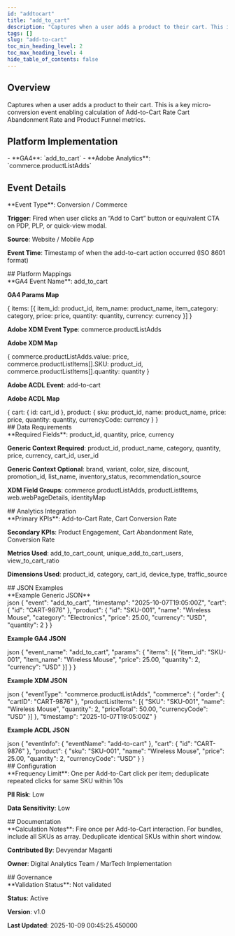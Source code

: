 ```yaml
---
id: "addtocart"
title: "add_to_cart"
description: "Captures when a user adds a product to their cart. This is a key micro-conversion event enabling calculation of Add-to-Cart Rate Cart Abandonment Rate and Product Funnel metrics."
tags: []
slug: "add-to-cart"
toc_min_heading_level: 2
toc_max_heading_level: 4
hide_table_of_contents: false
---
```



<SubmitNewButton section="events" />

<div class="mui-section">
<h2>Overview</h2>
<div class="mui-overview">Captures when a user adds a product to their cart. This is a key micro-conversion event enabling calculation of Add-to-Cart Rate Cart Abandonment Rate and Product Funnel metrics.</div>
</div>

<div class="mui-section">
<h2>Platform Implementation</h2>
- **GA4**: `add_to_cart`
- **Adobe Analytics**: `commerce.productListAdds`
</div>

## Event Details

<div class="mui-section">
**Event Type**: Conversion / Commerce

**Trigger**: Fired when user clicks an “Add to Cart” button or equivalent CTA on PDP, PLP, or quick-view modal.

**Source**: Website / Mobile App

**Event Time**: Timestamp of when the add-to-cart action occurred (ISO 8601 format)
</div>
## Platform Mappings

<div class="mui-section">
**GA4 Event Name**: add_to_cart

**GA4 Params Map**

<div class="mui-code-block" data-language="json">&#123; items: [&#123; item_id: product_id, item_name: product_name, item_category: category, price: price, quantity: quantity, currency: currency &#125;] &#125;</div>

**Adobe XDM Event Type**: commerce.productListAdds

**Adobe XDM Map**

<div class="mui-code-block" data-language="json">&#123; commerce.productListAdds.value: price, commerce.productListItems[].SKU: product_id, commerce.productListItems[].quantity: quantity &#125;</div>

**Adobe ACDL Event**: add-to-cart

**Adobe ACDL Map**

<div class="mui-code-block" data-language="json">&#123; cart: &#123; id: cart_id &#125;, product: &#123; sku: product_id, name: product_name, price: price, quantity: quantity, currencyCode: currency &#125; &#125;</div>
</div>
## Data Requirements

<div class="mui-section">
**Required Fields**: product_id, quantity, price, currency

**Generic Context Required**: product_id, product_name, category, quantity, price, currency, cart_id, user_id

**Generic Context Optional**: brand, variant, color, size, discount, promotion_id, list_name, inventory_status, recommendation_source

**XDM Field Groups**: commerce.productListAdds, productListItems, web.webPageDetails, identityMap
</div>
## Analytics Integration

<div class="mui-section">
**Primary KPIs**: Add-to-Cart Rate, Cart Conversion Rate

**Secondary KPIs**: Product Engagement, Cart Abandonment Rate, Conversion Rate

**Metrics Used**: add_to_cart_count, unique_add_to_cart_users, view_to_cart_ratio

**Dimensions Used**: product_id, category, cart_id, device_type, traffic_source
</div>
## JSON Examples

<div class="mui-section">
**Example Generic JSON**

<div class="mui-code-block" data-language="javascript">json &#123; &quot;event&quot;: &quot;add_to_cart&quot;, &quot;timestamp&quot;: &quot;2025-10-07T19:05:00Z&quot;, &quot;cart&quot;: &#123; &quot;id&quot;: &quot;CART-9876&quot; &#125;, &quot;product&quot;: &#123; &quot;id&quot;: &quot;SKU-001&quot;, &quot;name&quot;: &quot;Wireless Mouse&quot;, &quot;category&quot;: &quot;Electronics&quot;, &quot;price&quot;: 25.00, &quot;currency&quot;: &quot;USD&quot;, &quot;quantity&quot;: 2 &#125; &#125;</div>

**Example GA4 JSON**

<div class="mui-code-block" data-language="javascript">json &#123; &quot;event_name&quot;: &quot;add_to_cart&quot;, &quot;params&quot;: &#123; &quot;items&quot;: [&#123; &quot;item_id&quot;: &quot;SKU-001&quot;, &quot;item_name&quot;: &quot;Wireless Mouse&quot;, &quot;price&quot;: 25.00, &quot;quantity&quot;: 2, &quot;currency&quot;: &quot;USD&quot; &#125;] &#125; &#125;</div>

**Example XDM JSON**

<div class="mui-code-block" data-language="javascript">json &#123; &quot;eventType&quot;: &quot;commerce.productListAdds&quot;, &quot;commerce&quot;: &#123; &quot;order&quot;: &#123; &quot;cartID&quot;: &quot;CART-9876&quot; &#125;, &quot;productListItems&quot;: [&#123; &quot;SKU&quot;: &quot;SKU-001&quot;, &quot;name&quot;: &quot;Wireless Mouse&quot;, &quot;quantity&quot;: 2, &quot;priceTotal&quot;: 50.00, &quot;currencyCode&quot;: &quot;USD&quot; &#125;] &#125;, &quot;timestamp&quot;: &quot;2025-10-07T19:05:00Z&quot; &#125;</div>

**Example ACDL JSON**

<div class="mui-code-block" data-language="javascript">json &#123; &quot;eventInfo&quot;: &#123; &quot;eventName&quot;: &quot;add-to-cart&quot; &#125;, &quot;cart&quot;: &#123; &quot;id&quot;: &quot;CART-9876&quot; &#125;, &quot;product&quot;: &#123; &quot;sku&quot;: &quot;SKU-001&quot;, &quot;name&quot;: &quot;Wireless Mouse&quot;, &quot;price&quot;: 25.00, &quot;quantity&quot;: 2, &quot;currencyCode&quot;: &quot;USD&quot; &#125; &#125;</div>
</div>
## Configuration

<div class="mui-section">
**Frequency Limit**: One per Add-to-Cart click per item; deduplicate repeated clicks for same SKU within 10s

**PII Risk**: Low

**Data Sensitivity**: Low
</div>
## Documentation

<div class="mui-section">
**Calculation Notes**: Fire once per Add-to-Cart interaction. For bundles, include all SKUs as array. Deduplicate identical SKUs within short window.

**Contributed By**: Devyendar Maganti

**Owner**: Digital Analytics Team / MarTech Implementation
</div>
## Governance

<div class="mui-section">
**Validation Status**: Not validated

**Status**: Active

**Version**: v1.0

**Last Updated**: 2025-10-09 00:45:25.450000
</div>

<KpiEditorWrapper kpiId="addtocart" section="events" />